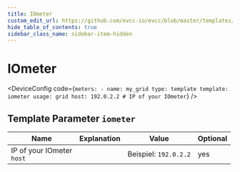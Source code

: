 ```yaml
---
title: IOmeter
custom_edit_url: https://github.com/evcc-io/evcc/blob/master/templates/definition/meter/iometer.yaml
hide_table_of_contents: true
sidebar_class_name: sidebar-item-hidden
---
```



# IOmeter

<div className="device-detail-container">
  <div className="device-detail-content">
    <DeviceFeatures features="" />

<DeviceConfig code={`meters:
    - name: my_grid
      type: template
      template: iometer
      usage: grid
      host: 192.0.2.2 # IP of your IOmeter`}  />
  </div>
  <div className="device-detail-icon">
    <evcc-icon
      type="meter"
      name="iometer"
      size="400px"
      alt="IOmeter"
      className="device-detail-icon-img"
    ></evcc-icon>
  </div>
</div>

## Template Parameter `iometer`

| Name | Explanation | Value | Optional |
|-----------|-------------|-------|----------|
| IP of your IOmeter<br/>`host` |  | Beispiel: `192.0.2.2` | yes |

